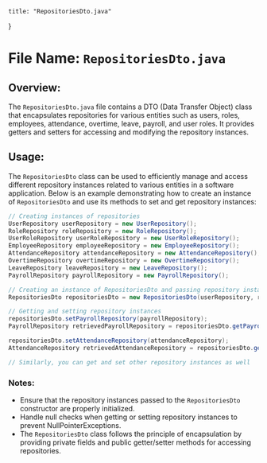 
    title: "RepositoriesDto.java"
}


# File Name: `RepositoriesDto.java`

## Overview:
The `RepositoriesDto.java` file contains a DTO (Data Transfer Object) class that encapsulates repositories for various entities such as users, roles, employees, attendance, overtime, leave, payroll, and user roles. It provides getters and setters for accessing and modifying the repository instances.

## Usage:
The `RepositoriesDto` class can be used to efficiently manage and access different repository instances related to various entities in a software application. Below is an example demonstrating how to create an instance of `RepositoriesDto` and use its methods to set and get repository instances:

```java
// Creating instances of repositories
UserRepository userRepository = new UserRepository();
RoleRepository roleRepository = new RoleRepository();
UserRoleRepository userRoleRepository = new UserRoleRepository();
EmployeeRepository employeeRepository = new EmployeeRepository();
AttendanceRepository attendanceRepository = new AttendanceRepository();
OvertimeRepository overtimeRepository = new OvertimeRepository();
LeaveRepository leaveRepository = new LeaveRepository();
PayrollRepository payrollRepository = new PayrollRepository();

// Creating an instance of RepositoriesDto and passing repository instances to the constructor
RepositoriesDto repositoriesDto = new RepositoriesDto(userRepository, roleRepository, userRoleRepository, employeeRepository, attendanceRepository, overtimeRepository, leaveRepository, payrollRepository);

// Getting and setting repository instances
repositoriesDto.setPayrollRepository(payrollRepository);
PayrollRepository retrievedPayrollRepository = repositoriesDto.getPayrollRepository();

repositoriesDto.setAttendanceRepository(attendanceRepository);
AttendanceRepository retrievedAttendanceRepository = repositoriesDto.getAttendanceRepository();

// Similarly, you can get and set other repository instances as well
```

### Notes:
- Ensure that the repository instances passed to the `RepositoriesDto` constructor are properly initialized.
- Handle null checks when getting or setting repository instances to prevent NullPointerExceptions.
- The `RepositoriesDto` class follows the principle of encapsulation by providing private fields and public getter/setter methods for accessing repositories.